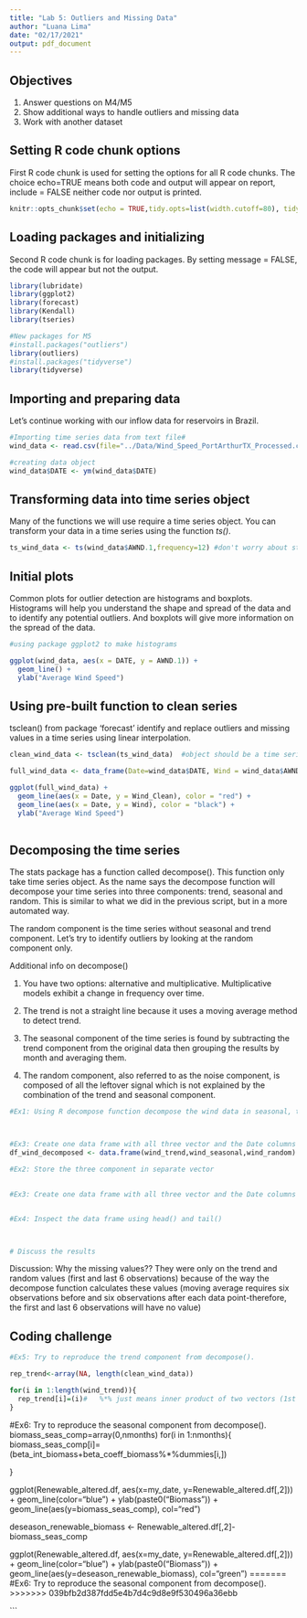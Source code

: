 ```yaml
---
title: "Lab 5: Outliers and Missing Data"
author: "Luana Lima"
date: "02/17/2021"
output: pdf_document
---
```


## Objectives
1. Answer questions on M4/M5
2. Show additional ways to handle outliers and missing data
3. Work with another dataset

## Setting R code chunk options

First R code chunk is used for setting the options for all R code chunks. The choice echo=TRUE means both code and output will appear on report, include = FALSE neither code nor output is printed.

```r
knitr::opts_chunk$set(echo = TRUE,tidy.opts=list(width.cutoff=80), tidy=FALSE) 
```

## Loading packages and initializing

Second R code chunk is for loading packages. By setting message = FALSE, the code will appear but not the output. 

```r
library(lubridate)
library(ggplot2)
library(forecast)
library(Kendall)
library(tseries)

#New packages for M5
#install.packages("outliers")
library(outliers)
#install.packages("tidyverse")
library(tidyverse)

```

## Importing and preparing data

Let's continue working with our inflow data for reservoirs in Brazil. 

```r

#Importing time series data from text file#
wind_data <- read.csv(file="../Data/Wind_Speed_PortArthurTX_Processed.csv",header=TRUE,stringsAsFactors = TRUE)

#creating data object
wind_data$DATE <- ym(wind_data$DATE)

```


## Transforming data into time series object

Many of the functions we will use require a time series object. You can transform your data in a time series using the function *ts()*. 

```r
ts_wind_data <- ts(wind_data$AWND.1,frequency=12) #don't worry about start and end for now, mostly work on the frequency

```

## Initial plots

Common plots for outlier detection are histograms and boxplots. Histograms will help you understand the shape and spread of the data and to identify any potential outliers. And boxplots will give more information on the spread of the data. 

```r
#using package ggplot2 to make histograms

ggplot(wind_data, aes(x = DATE, y = AWND.1)) +
  geom_line() +
  ylab("Average Wind Speed") 

```
## Using pre-built function to clean series

tsclean() from package 'forecast' identify and replace outliers and missing values in a time series using linear interpolation.

```r

clean_wind_data <- tsclean(ts_wind_data)  #object should be a time series

full_wind_data <- data_frame(Date=wind_data$DATE, Wind = wind_data$AWND.1, Wind_Clean = as.numeric(clean_wind_data))

ggplot(full_wind_data) +
  geom_line(aes(x = Date, y = Wind_Clean), color = "red") +
  geom_line(aes(x = Date, y = Wind), color = "black") +
  ylab("Average Wind Speed") 
  

```


## Decomposing the time series

The stats package has a function called decompose(). This function only take time series object. As the name says the decompose function will decompose your time series into three components: trend, seasonal and random. This is similar to what we did in the previous script, but in a more automated way. 

The random component is the time series without seasonal and trend component. Let's try to identify outliers by looking at the random component only.

Additional info on decompose()

1) You have two options: alternative and multiplicative. Multiplicative models exhibit a change in frequency over time.

2) The trend is not a straight line because it uses a moving average method to detect trend. 

3) The seasonal component of the time series is found by subtracting the trend component from the original data then grouping the results by month and averaging them. 

4) The random component, also referred to as the noise component, is composed of all the leftover signal which is not explained by the combination of the trend and seasonal component. 

```r
#Ex1: Using R decompose function decompose the wind data in seasonal, trend and random



#Ex3: Create one data frame with all three vector and the Date columns from wind_data
df_wind_decomposed <- data.frame(wind_trend,wind_seasonal,wind_random)

#Ex2: Store the three component in separate vector
  

#Ex3: Create one data frame with all three vector and the Date columns from wind_data


#Ex4: Inspect the data frame using head() and tail()



# Discuss the results

```

Discussion: Why the missing values?? They were only on the trend and random values (first and last 6 observations) because of the way the decompose function calculates these values (moving average requires six observations before and six observations after each data point-therefore, the first and last 6 observations will have no value)

## Coding challenge
```r

#Ex5: Try to reproduce the trend component from decompose().

rep_trend<-array(NA, length(clean_wind_data))

for(i in 1:length(wind_trend)){
  rep_trend[i]=(i)#   %*% just means inner product of two vectors (1st times 1st value, 2nd times 2nd value, and so on)
}
```

#Ex6: Try to reproduce the seasonal component from decompose().
biomass_seas_comp=array(0,nmonths)
for(i in 1:nmonths){
  biomass_seas_comp[i]=(beta_int_biomass+beta_coeff_biomass%*%dummies[i,])
  
}

ggplot(Renewable_altered.df, aes(x=my_date, y=Renewable_altered.df[,2])) +
            geom_line(color="blue") +
            ylab(paste0("Biomass")) +
            geom_line(aes(y=biomass_seas_comp), col="red")

deseason_renewable_biomass <- Renewable_altered.df[,2]-biomass_seas_comp

ggplot(Renewable_altered.df, aes(x=my_date, y=Renewable_altered.df[,2])) +
            geom_line(color="blue") +
            ylab(paste0("Biomass")) +
            geom_line(aes(y=deseason_renewable_biomass), col="green")
=======
#Ex6: Try to reproduce the seasonal component from decompose().
>>>>>>> 039bfb2d387fdd5e4b7d4c9d8e9f530496a36ebb


```

